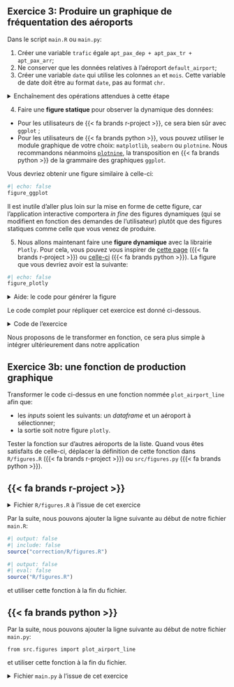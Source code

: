 ::: {.callout-note collapse="false" icon=false}
## `<i class="bi bi-book"></i>`{=html} Exercice 3: Produire un graphique de fréquentation des aéroports

Dans le script `main.R` ou `main.py`:

1. Créer une variable `trafic` égale `apt_pax_dep + apt_pax_tr + apt_pax_arr`;
2. Ne conserver que les données relatives à l'aéroport `default_airport`;
3. Créer une variable `date` qui utilise les colonnes `an` et `mois`. Cette variable de date doit être au format `date`, pas au format `chr`.


<details>
<summary>
Enchaînement des opérations attendues à cette étape
</summary>


::::: {.panel-tabset group="language"}

## {{< fa brands r-project >}}

```.r
```

## {{< fa brands python >}}

```.python
```


:::::


</details>



4. Faire une __figure statique__ pour observer la dynamique des données:

* Pour les utilisateurs de {{< fa brands r-project >}}, ce sera bien sûr avec `ggplot` ;
* Pour les utilisateurs de {{< fa brands python >}}, vous pouvez utiliser le module graphique de votre choix: `matplotlib`, `seaborn` ou `plotnine`. Nous recommandons néanmoins [`plotnine`](https://plotnine.org/), la transposition en {{< fa brands python >}} de la grammaire des graphiques `ggplot`.

Vous devriez obtenir une figure similaire à celle-ci:

```r
#| echo: false
figure_ggplot
```

Il est inutile d'aller plus loin sur la mise en forme de cette figure, car l'application interactive comportera _in fine_ des figures dynamiques (qui se modifient en fonction des demandes de l'utilisateur) plutôt que des figures statiques comme celle que vous venez de produire.

5. Nous allons maintenant faire une __figure dynamique__ avec la librairie
`Plotly`. Pour cela, vous pouvez vous inspirer de [cette page](https://plotly.com/r/line-charts/) ({{< fa brands r-project >}}) ou [celle-ci](https://plotly.com/python/line-charts/) ({{< fa brands python >}}).
La figure que vous devriez avoir est la suivante:

```r
#| echo: false
figure_plotly
```

<details>

<summary>
Aide: le code pour générer la figure
</summary>

::::: {.panel-tabset group="language"}

## {{< fa brands r-project >}}

```.r
```

## {{< fa brands python >}}

```.python
```

:::::

</details>

:::

Le code complet pour répliquer cet exercice est donné ci-dessous. 

<details>
<summary>
Code de l'exercice
</summary>

::::: {.panel-tabset group="language"}

## {{< fa brands r-project >}}

```.r
```

## {{< fa brands python >}}

```.python
```

:::::


</details>

Nous proposons de le transformer en fonction, ce sera plus simple à intégrer
ultérieurement dans notre application

::: {.callout-note collapse="false" icon=false}
## `<i class="bi bi-book"></i>`{=html} Exercice 3b: une fonction de production graphique

Transformer le code ci-dessus en une fonction nommée `plot_airport_line` afin que:

* les _inputs_ soient les suivants: un _dataframe_ et un aéroport à sélectionner;
* la sortie soit notre figure `plotly`.

Tester la fonction sur d'autres aéroports de la liste. Quand vous êtes satisfaits de celle-ci, 
déplacer la définition de cette fonction dans `R/figures.R` ({{< fa brands r-project >}}) ou `src/figures.py` ({{< fa brands python >}}). 
:::

::::: {.panel-tabset group="language"}

## {{< fa brands r-project >}}

<details>

<summary>
Fichier `R/figures.R` à l'issue de cet exercice
</summary>

```.r
```

</details>

Par la suite, nous pouvons ajouter la ligne suivante au début de notre fichier `main.R`:

```r
#| output: false
#| include: false
source("correction/R/figures.R")
```

```r
#| output: false
#| eval: false
source("R/figures.R")
```

et utiliser cette fonction à la fin du fichier. 


## {{< fa brands python >}}

Par la suite, nous pouvons ajouter la ligne suivante au début de notre fichier `main.py`:

```.python
from src.figures import plot_airport_line
```

et utiliser cette fonction à la fin du fichier. 

<details>
<summary>
Fichier `main.py` à l'issue de cet exercice
</summary>
```.python
```
</details>

:::::


